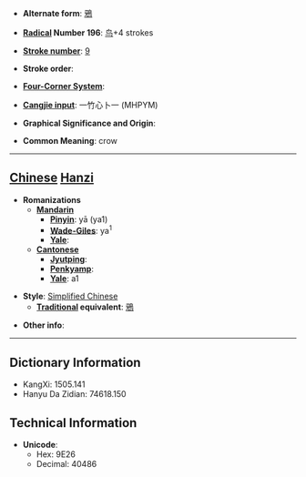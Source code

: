 * '''Alternate form''': [[鴉]]

* '''[[Wiktionary:Chinese radical index| Radical]] Number 196''': [[Wiktionary:Chinese radical index 鸟|鸟]]+4 strokes

* '''[[Wiktionary:Chinese total strokes index|Stroke number]]''': [[Wiktionary:Chinese total strokes index 9|9]]

* '''Stroke order''': 

* '''[[Wiktionary:Chinese four corner index|Four-Corner System]]''': 

* '''[[Wiktionary:Chinese Cangjie index|Cangjie input]]''': 一竹心卜一 (MHPYM)

* '''Graphical Significance and Origin''': 

* '''Common Meaning''': crow

----

== [[Chinese]] [[Hanzi]] ==

* '''Romanizations'''
** '''[[Mandarin]]'''
*** '''[[Pinyin]]''': yā (ya1)
*** '''[[Wade-Giles]]''': ya<sup>1</sup>
*** '''[[Yale]]''': 
** '''[[Cantonese]]'''
*** '''[[Jyutping]]''':
*** '''[[Penkyamp]]''': 
*** '''[[Yale]]''': a1

* '''Style''': [[Simplified Chinese]] 
** '''[[Traditional Chinese|Traditional]] equivalent''': [[鴉]]

* '''Other info''': 

----

== Dictionary Information ==

* KangXi: 1505.141
* Hanyu Da Zidian: 74618.150

== Technical Information ==

* '''Unicode''':
** Hex: 9E26
** Decimal: 40486